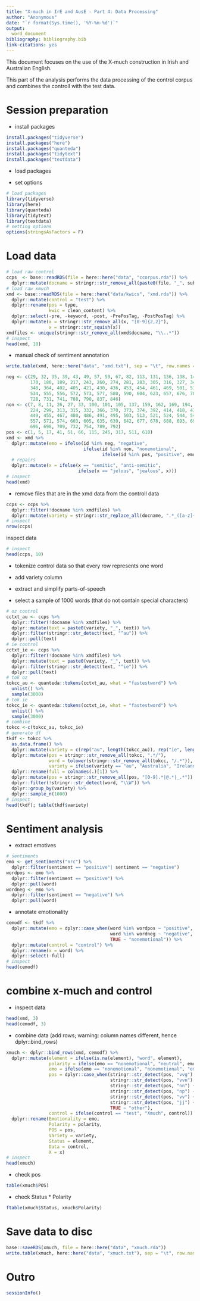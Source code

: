 ---
title: "X-much in IrE and AusE - Part 4: Data Processing"
author: "Anonymous"
date: "`r format(Sys.time(), '%Y-%m-%d')`"
output:
  word_document
bibliography: bibliography.bib
link-citations: yes
---

This document focuses on the use of the X-much construction in Irish and Australian English. 

This part of the analysis performs the data processing of the control corpus and combines the controll with the test data.

# Session preparation

* install packages

```{r install, eval = F, message = F, warning = F}
install.packages("tidyverse")
install.packages("here")
install.packages("quanteda")
install.packages("tidytext")
install.packages("textdata")
```


* load packages

* set options


```{r xmprep_2_01}
# load packages
library(tidyverse)
library(here)
library(quanteda)
library(tidytext)
library(textdata)
# setting options
options(stringsAsFactors = F)
```

# Load data

```{r load, message=F, warning=F}
# load raw control
ccps  <- base::readRDS(file = here::here("data", "ccorpus.rda")) %>%
  dplyr::mutate(docname = stringr::str_remove_all(paste0(file, "_", subfile), "/"))
# load raw xmuch
xmd <- base::readRDS(file = here::here("data/kwics", "xmd.rda")) %>%
  dplyr::mutate(control = "test") %>%
  dplyr::rename(pos = type,
                kwic = clean_content) %>%
  dplyr::select(-pre, -keyword, -post, -PrePosTag, -PostPosTag) %>%
  dplyr::mutate(x = stringr::str_remove_all(x, "[0-9]{2,2}"),
                x = stringr::str_squish(x))
xmdfiles <- unique(stringr::str_remove_all(xmd$docname, "\\..*"))
# inspect
head(xmd, 10)
```

* manual check of sentiment annotation


```{r}
write.table(xmd, here::here("data", "xmd.txt"), sep = "\t", row.names = F)
```


```{r}
neg <- c(29, 32, 35, 39, 43, 49, 57, 59, 67, 82, 113, 131, 136, 138, 142, 168, 
         170, 180, 189, 217, 243, 260, 274, 281, 283, 305, 316, 327, 341, 345, 
         348, 364, 402, 405, 421, 430, 436, 453, 454, 461, 469, 501, 510, 527, 
         534, 555, 556, 572, 573, 577, 580, 590, 604, 623, 657, 676, 708, 712,
         728, 731, 741, 788, 790, 837, 846)
non <- c(7, 8, 11, 26, 27, 33, 100, 101, 105, 137, 159, 162, 169, 194, 218, 222, 
         224, 299, 313, 315, 332, 366, 370, 373, 374, 392, 414, 418, 435, 440, 445, 
         449, 455, 467, 480, 486, 491, 495, 503, 513, 521, 524, 544, 548, 549, 
         557, 571, 574, 603, 605, 635, 639, 642, 677, 678, 688, 693, 694, 695, 
         696, 698, 709, 732, 754, 789, 792)
pos <- c(1, 5, 17, 41, 51, 66, 115, 245, 317, 511, 618)
xmd <- xmd %>%
  dplyr::mutate(emo = ifelse(id %in% neg, "negative",
                             ifelse(id %in% non, "nonemotional",
                                    ifelse(id %in% pos, "positive", emo)))) %>%
  # repairs
  dplyr::mutate(x = ifelse(x == "semitic", "anti-semitic",
                           ifelse(x == "jelous", "jealous", x)))
# inspect
head(xmd)
```



* remove files that are in the xmd data from the controll data

```{r filter, message=F, warning=F}
ccps <- ccps %>%
  dplyr::filter(!docname %in% xmdfiles) %>%
  dplyr::mutate(variety = stringr::str_replace_all(docname, ".*_([a-z]{2,2})_.*", "\\1"))
# inspect
nrow(ccps)
```

inspect data

```{r}
# inspect
head(ccps, 10)
```


* tokenize control data so that every row represents one word

* add variety column

* extract and simplify parts-of-speech

* select a sample of 1000 words (that do not contain special characters)

```{r adj, message=F, warning=F}
# oz control
cctxt_au <- ccps %>%
  dplyr::filter(!docname %in% xmdfiles) %>%
  dplyr::mutate(text = paste0(variety, "_", text)) %>%
  dplyr::filter(stringr::str_detect(text, "^au")) %>%
  dplyr::pull(text)
# ie control
cctxt_ie <- ccps %>%
  dplyr::filter(!docname %in% xmdfiles) %>%
  dplyr::mutate(text = paste0(variety, "_", text)) %>%
  dplyr::filter(stringr::str_detect(text, "^ie")) %>%
  dplyr::pull(text)
# tok oz
tokcc_au <- quanteda::tokens(cctxt_au, what = "fastestword") %>%
  unlist() %>%
  sample(3000)
# tok ie
tokcc_ie <- quanteda::tokens(cctxt_ie, what = "fastestword") %>%
  unlist() %>%
  sample(3000)
# combine
tokcc <-c(tokcc_au, tokcc_ie)
# generate df
tkdf <- tokcc %>%
  as.data.frame() %>%
  dplyr::mutate(variety = c(rep("au", length(tokcc_au)), rep("ie", length(tokcc_ie)))) %>%
  dplyr::mutate(pos = stringr::str_remove_all(tokcc, ".*/"),
                word = tolower(stringr::str_remove_all(tokcc, "/.*")),
                variety = ifelse(variety == "au", "Australia", "Ireland")) %>%
  dplyr::rename(full = colnames(.)[1]) %>%
  dplyr::mutate(pos = stringr::str_remove_all(pos, "[0-9].*|@.*|_.*")) %>%
  dplyr::filter(!stringr::str_detect(word, "\\W")) %>%
  dplyr::group_by(variety) %>%
  dplyr::sample_n(1000)
# inspect
head(tkdf); table(tkdf$variety)
```

# Sentiment analysis

* extract emotives

```{r emo1, message=F, warning=F}
# sentiments
emo <- get_sentiments("nrc") %>%
  dplyr::filter(sentiment == "positive"| sentiment == "negative")
wordpos <- emo %>%
  dplyr::filter(sentiment == "positive") %>%
  dplyr::pull(word)
wordneg <- emo %>%
  dplyr::filter(sentiment == "negative") %>%
  dplyr::pull(word)
```

* annotate emotionality

```{r emo2, message=F, warning=F}
cemodf <- tkdf %>%
  dplyr::mutate(emo = dplyr::case_when(word %in% wordpos ~ "positive",
                                       word %in% wordneg ~ "negative",
                                       TRUE ~ "nonemotional")) %>%
  dplyr::mutate(control = "control") %>%
  dplyr::rename(x = word) %>%
  dplyr::select(-full)
# inspect
head(cemodf)
```






# combine x-much and control

* inspect data

```{r}
head(xmd, 3)
head(cemodf, 3)
```

* combine data (add rows; warning: column names different, hence dplyr::bind_rows)

```{r}
xmuch <- dplyr::bind_rows(xmd, cemodf) %>%
  dplyr::mutate(element = ifelse(is.na(element), "word", element),
                polarity = ifelse(emo == "nonemotional", "neutral", emo),
                emo = ifelse(emo == "nonemotional", "nonemotional", "emotional"),
                pos = dplyr::case_when(stringr::str_detect(pos, "vvg") ~ "Noun",
                                       stringr::str_detect(pos, "vvn") ~ "Noun",
                                       stringr::str_detect(pos, "nn") ~ "Noun",
                                       stringr::str_detect(pos, "np") ~ "Noun",
                                       stringr::str_detect(pos, "vv") ~ "Verb",
                                       stringr::str_detect(pos, "jj") ~ "Adjective",
                                       TRUE ~ "other"),
                control = ifelse(control == "test", "Xmuch", control)) %>%
  dplyr::rename(Emotionality = emo,
                Polarity = polarity,
                POS = pos,
                Variety = variety,
                Status = element,
                Data = control,
                X = x)
# inspect
head(xmuch)
```



* check pos

```{r}
table(xmuch$POS)
```

* check Status * Polarity

```{r}
ftable(xmuch$Status, xmuch$Polarity)
```

# Save data to disc{-}

```{r}
base::saveRDS(xmuch, file = here::here("data", "xmuch.rda"))
write.table(xmuch, here::here("data", "xmuch.txt"), sep = "\t", row.names = F)
```


# Outro

```{r}
sessionInfo()
```





